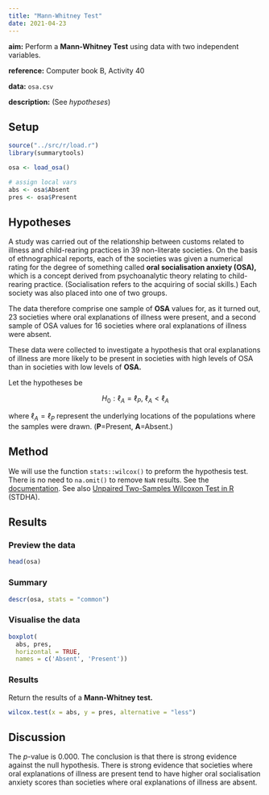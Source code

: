 ```yaml
---
title: "Mann-Whitney Test"
date: 2021-04-23
---
```


**aim:** Perform a **Mann-Whitney Test** using data with two independent variables.

**reference:** Computer book B, Activity 40

**data:** `osa.csv`

**description:** (See *hypotheses*)

## Setup

```r
source("../src/r/load.r")
library(summarytools)
```

```r
osa <- load_osa()

# assign local vars
abs <- osa$Absent
pres <- osa$Present
```


## Hypotheses

A study was carried out of the relationship between customs related to illness and child-rearing practices in 39 non-literate societies.
On the basis of ethnographical reports, each of the societies was given a numerical rating for the degree of something called **oral socialisation anxiety (OSA),** which is a concept derived from psychoanalytic theory relating to child-rearing practice.
(Socialisation refers to the acquiring of social skills.)
Each society was also placed into one of two groups.

The data therefore comprise one sample of **OSA** values for, as it turned out, 23 societies where oral explanations of illness were present, and a second sample of OSA values for 16 societies where oral explanations of illness were absent.

These data were collected to investigate a hypothesis that oral explanations of illness are more likely to be present in societies with high levels of OSA than in societies with low levels of **OSA.**

Let the hypotheses be

$$
H_{0} : \ell_{A} = \ell_{P}, \> \ell_{A} < \ell_{A}
$$

where $\ell_{A} = \ell_{P}$ represent the underlying locations of the populations where the samples were drawn.
(**P**=Present, **A**=Absent.)

## Method

We will use the function `stats::wilcox()` to preform the hypothesis test.
There is no need to `na.omit()` to remove `NaN` results.
See the [documentation](https://stat.ethz.ch/R-manual/R-devel/library/stats/html/wilcox.test.html).
See also [Unpaired Two-Samples Wilcoxon Test in R](http://www.sthda.com/english/wiki/unpaired-two-samples-wilcoxon-test-in-r) (STDHA).

## Results

### Preview the data

```r
head(osa)
```

### Summary

```r
descr(osa, stats = "common")
```

### Visualise the data

```r
boxplot(
  abs, pres,
  horizontal = TRUE,
  names = c('Absent', 'Present'))
```

### Results

Return the results of a **Mann-Whitney test.**

```r
wilcox.test(x = abs, y = pres, alternative = "less")
```

## Discussion

The $p$-value is 0.000.
The conclusion is that there is strong evidence against the null hypothesis.
There is strong evidence that societies where oral explanations of illness are present tend to have higher oral socialisation anxiety scores than societies where oral explanations of illness are absent.
